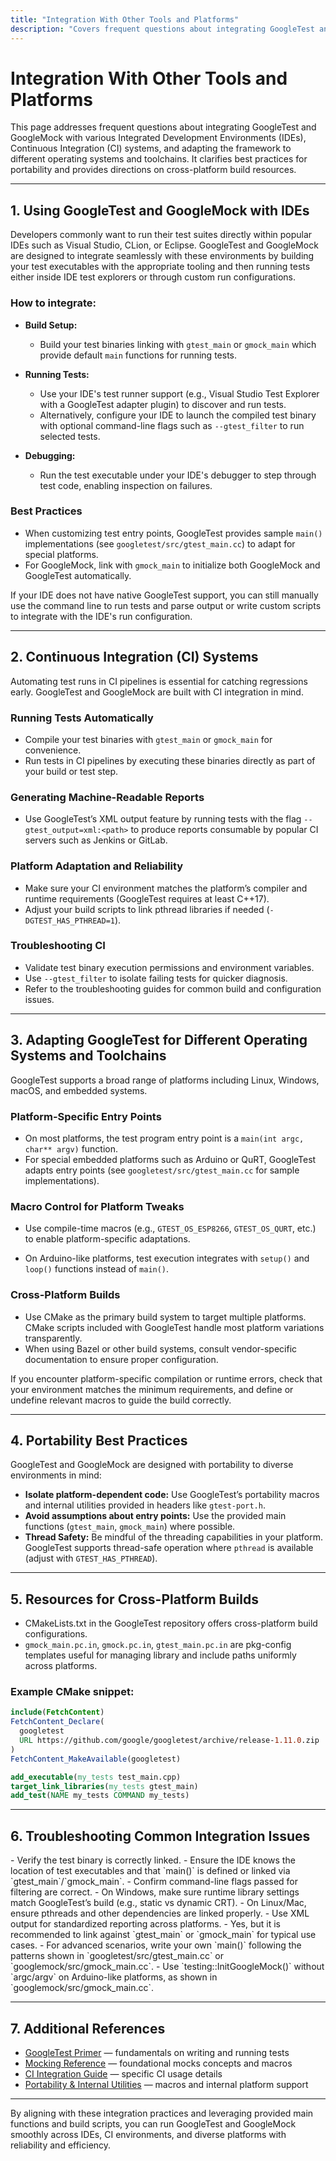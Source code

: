```yaml
---
title: "Integration With Other Tools and Platforms"
description: "Covers frequent questions about integrating GoogleTest and GoogleMock with IDEs and CI systems, and adapting the framework for different operating systems or toolchains. Clarifies portability practices and points to resources for cross-platform builds."
---
```


# Integration With Other Tools and Platforms

This page addresses frequent questions about integrating GoogleTest and GoogleMock with various Integrated Development Environments (IDEs), Continuous Integration (CI) systems, and adapting the framework to different operating systems and toolchains. It clarifies best practices for portability and provides directions on cross-platform build resources.

---

## 1. Using GoogleTest and GoogleMock with IDEs

Developers commonly want to run their test suites directly within popular IDEs such as Visual Studio, CLion, or Eclipse. GoogleTest and GoogleMock are designed to integrate seamlessly with these environments by building your test executables with the appropriate tooling and then running tests either inside IDE test explorers or through custom run configurations.

### How to integrate:

- **Build Setup:**
  - Build your test binaries linking with `gtest_main` or `gmock_main` which provide default `main` functions for running tests.

- **Running Tests:**
  - Use your IDE's test runner support (e.g., Visual Studio Test Explorer with a GoogleTest adapter plugin) to discover and run tests.
  - Alternatively, configure your IDE to launch the compiled test binary with optional command-line flags such as `--gtest_filter` to run selected tests.

- **Debugging:**
  - Run the test executable under your IDE's debugger to step through test code, enabling inspection on failures.

### Best Practices

- When customizing test entry points, GoogleTest provides sample `main()` implementations (see `googletest/src/gtest_main.cc`) to adapt for special platforms.
- For GoogleMock, link with `gmock_main` to initialize both GoogleMock and GoogleTest automatically.

<Tip>
If your IDE does not have native GoogleTest support, you can still manually use the command line to run tests and parse output or write custom scripts to integrate with the IDE's run configuration.
</Tip>

---

## 2. Continuous Integration (CI) Systems

Automating test runs in CI pipelines is essential for catching regressions early. GoogleTest and GoogleMock are built with CI integration in mind.

### Running Tests Automatically

- Compile your test binaries with `gtest_main` or `gmock_main` for convenience.
- Run tests in CI pipelines by executing these binaries directly as part of your build or test step.

### Generating Machine-Readable Reports

- Use GoogleTest’s XML output feature by running tests with the flag `--gtest_output=xml:<path>` to produce reports consumable by popular CI servers such as Jenkins or GitLab.

### Platform Adaptation and Reliability

- Make sure your CI environment matches the platform’s compiler and runtime requirements (GoogleTest requires at least C++17).
- Adjust your build scripts to link pthread libraries if needed (`-DGTEST_HAS_PTHREAD=1`).

### Troubleshooting CI

- Validate test binary execution permissions and environment variables.
- Use `--gtest_filter` to isolate failing tests for quicker diagnosis.
- Refer to the troubleshooting guides for common build and configuration issues.

---

## 3. Adapting GoogleTest for Different Operating Systems and Toolchains

GoogleTest supports a broad range of platforms including Linux, Windows, macOS, and embedded systems.

### Platform-Specific Entry Points

- On most platforms, the test program entry point is a `main(int argc, char** argv)` function.
- For special embedded platforms such as Arduino or QuRT, GoogleTest adapts entry points (see `googletest/src/gtest_main.cc` for sample implementations).

### Macro Control for Platform Tweaks

- Use compile-time macros (e.g., `GTEST_OS_ESP8266`, `GTEST_OS_QURT`, etc.) to enable platform-specific adaptations.

- On Arduino-like platforms, test execution integrates with `setup()` and `loop()` functions instead of `main()`.

### Cross-Platform Builds

- Use CMake as the primary build system to target multiple platforms. CMake scripts included with GoogleTest handle most platform variations transparently.
- When using Bazel or other build systems, consult vendor-specific documentation to ensure proper configuration.

<Tip>
If you encounter platform-specific compilation or runtime errors, check that your environment matches the minimum requirements, and define or undefine relevant macros to guide the build correctly.
</Tip>

---

## 4. Portability Best Practices

GoogleTest and GoogleMock are designed with portability to diverse environments in mind:

- **Isolate platform-dependent code:** Use GoogleTest’s portability macros and internal utilities provided in headers like `gtest-port.h`.
- **Avoid assumptions about entry points:** Use the provided main functions (`gtest_main`, `gmock_main`) where possible.
- **Thread Safety:** Be mindful of the threading capabilities in your platform. GoogleTest supports thread-safe operation where `pthread` is available (adjust with `GTEST_HAS_PTHREAD`).

---

## 5. Resources for Cross-Platform Builds

- CMakeLists.txt in the GoogleTest repository offers cross-platform build configurations.
- `gmock_main.pc.in`, `gmock.pc.in`, `gtest_main.pc.in` are pkg-config templates useful for managing library and include paths uniformly across platforms.

### Example CMake snippet:

```cmake
include(FetchContent)
FetchContent_Declare(
  googletest
  URL https://github.com/google/googletest/archive/release-1.11.0.zip
)
FetchContent_MakeAvailable(googletest)

add_executable(my_tests test_main.cpp)
target_link_libraries(my_tests gtest_main)
add_test(NAME my_tests COMMAND my_tests)
```

---

## 6. Troubleshooting Common Integration Issues

<AccordionGroup title="Common Integration Questions and Problems">
<Accordion title="Why do my tests fail to run in my IDE?">
- Verify the test binary is correctly linked.
- Ensure the IDE knows the location of test executables and that `main()` is defined or linked via `gtest_main`/`gmock_main`.
- Confirm command-line flags passed for filtering are correct.
</Accordion>
<Accordion title="How can I integrate GoogleTest in CI on Windows vs Linux?">
- On Windows, make sure runtime library settings match GoogleTest’s build (e.g., static vs dynamic CRT).
- On Linux/Mac, ensure pthreads and other dependencies are linked properly.
- Use XML output for standardized reporting across platforms.
</Accordion>
<Accordion title="Can I customize the main function for test programs?">
- Yes, but it is recommended to link against `gtest_main` or `gmock_main` for typical use cases.
- For advanced scenarios, write your own `main()` following the patterns shown in `googletest/src/gtest_main.cc` or `googlemock/src/gmock_main.cc`.
</Accordion>
<Accordion title="How to handle GoogleMock initialization in embedded platforms?">
- Use `testing::InitGoogleMock()` without `argc/argv` on Arduino-like platforms, as shown in `googlemock/src/gmock_main.cc`.
</Accordion>
</AccordionGroup>

---

## 7. Additional References

- [GoogleTest Primer](https://github.com/google/googletest/blob/main/docs/primer.md) — fundamentals on writing and running tests
- [Mocking Reference](https://github.com/google/googletest/blob/main/docs/reference/mocking.md) — foundational mocks concepts and macros
- [CI Integration Guide](https://github.com/google/googletest/blob/main/guides/integration-and-best-practices/ci-integration.md) — specific CI usage details
- [Portability & Internal Utilities](https://github.com/google/googletest/blob/main/api-reference/supporting-infra/portability-internals.md) — macros and internal platform support

---

By aligning with these integration practices and leveraging provided main functions and build scripts, you can run GoogleTest and GoogleMock smoothly across IDEs, CI environments, and diverse platforms with reliability and efficiency.
